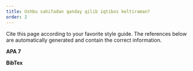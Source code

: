 ```yaml
---
title: Ushbu sahifadan qanday qilib iqtibos keltiraman?
order: 2
---
```



Cite this page according to your favorite style guide. The references below are automatically generated and contain the correct information.

**APA 7**
<CohendApaReference />

**BibTex**
<CohendBibTex />

